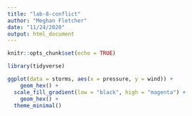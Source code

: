 ```yaml
---
title: "lab-8-conflict"
author: "Meghan Fletcher"
date: "11/24/2020"
output: html_document
---
```


```r
knitr::opts_chunk$set(echo = TRUE)

library(tidyverse)

```


```r
ggplot(data = storms, aes(x = pressure, y = wind)) +
	geom_hex() + 
  scale_fill_gradient(low = "black", high = "magenta") +
	geom_hex() +
  theme_minimal()

```







